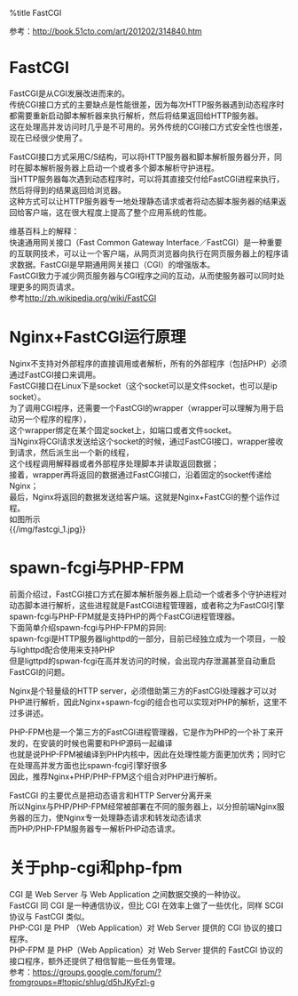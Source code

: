 %title FastCGI

参考：[[http://book.51cto.com/art/201202/314840.htm]]

= FastCGI =
FastCGI是从CGI发展改进而来的。<br />
传统CGI接口方式的主要缺点是性能很差，因为每次HTTP服务器遇到动态程序时都需要重新启动脚本解析器来执行解析，然后将结果返回给HTTP服务器。<br />
这在处理高并发访问时几乎是不可用的。另外传统的CGI接口方式安全性也很差，现在已经很少使用了。

FastCGI接口方式采用C/S结构，可以将HTTP服务器和脚本解析服务器分开，同时在脚本解析服务器上启动一个或者多个脚本解析守护进程。<br />
当HTTP服务器每次遇到动态程序时，可以将其直接交付给FastCGI进程来执行，然后将得到的结果返回给浏览器。<br />
这种方式可以让HTTP服务器专一地处理静态请求或者将动态脚本服务器的结果返回给客户端，这在很大程度上提高了整个应用系统的性能。

维基百科上的解释：<br />
快速通用网关接口（Fast Common Gateway Interface／FastCGI）是一种重要的互联网技术，可以让一个客户端，从网页浏览器向执行在网页服务器上的程序请求数据。FastCGI是早期通用网关接口（CGI）的增强版本。<br />
FastCGI致力于减少网页服务器与CGI程序之间的互动，从而使服务器可以同时处理更多的网页请求。<br />
参考[[http://zh.wikipedia.org/wiki/FastCGI]]


= Nginx+FastCGI运行原理 =
Nginx不支持对外部程序的直接调用或者解析，所有的外部程序（包括PHP）必须通过FastCGI接口来调用。<br />
FastCGI接口在Linux下是socket（这个socket可以是文件socket，也可以是ip socket）。<br />
为了调用CGI程序，还需要一个FastCGI的wrapper（wrapper可以理解为用于启动另一个程序的程序），<br />
这个wrapper绑定在某个固定socket上，如端口或者文件socket。<br />
当Nginx将CGI请求发送给这个socket的时候，通过FastCGI接口，wrapper接收到请求，然后派生出一个新的线程，<br />
这个线程调用解释器或者外部程序处理脚本并读取返回数据；<br />
接着，wrapper再将返回的数据通过FastCGI接口，沿着固定的socket传递给Nginx；<br />
最后，Nginx将返回的数据发送给客户端。这就是Nginx+FastCGI的整个运作过程。<br />
如图所示<br />
{{/img/fastcgi_1.jpg}}


= spawn-fcgi与PHP-FPM =

前面介绍过，FastCGI接口方式在脚本解析服务器上启动一个或者多个守护进程对动态脚本进行解析，这些进程就是FastCGI进程管理器，或者称之为FastCGI引擎<br / />
spawn-fcgi与PHP-FPM就是支持PHP的两个FastCGI进程管理器。<br />
下面简单介绍spawn-fcgi与PHP-FPM的异同:<br />
spawn-fcgi是HTTP服务器lighttpd的一部分，目前已经独立成为一个项目，一般与lighttpd配合使用来支持PHP<br />
但是ligttpd的spwan-fcgi在高并发访问的时候，会出现内存泄漏甚至自动重启FastCGI的问题。




Nginx是个轻量级的HTTP server，必须借助第三方的FastCGI处理器才可以对PHP进行解析，因此Nginx+spawn-fcgi的组合也可以实现对PHP的解析，这里不过多讲述。

PHP-FPM也是一个第三方的FastCGI进程管理器，它是作为PHP的一个补丁来开发的，在安装的时候也需要和PHP源码一起编译<br />
也就是说PHP-FPM被编译到PHP内核中，因此在处理性能方面更加优秀；同时它在处理高并发方面也比spawn-fcgi引擎好很多<br />
因此，推荐Nginx+PHP/PHP-FPM这个组合对PHP进行解析。
 
FastCGI 的主要优点是把动态语言和HTTP Server分离开来<br />
所以Nginx与PHP/PHP-FPM经常被部署在不同的服务器上，以分担前端Nginx服务器的压力，使Nginx专一处理静态请求和转发动态请求<br />
而PHP/PHP-FPM服务器专一解析PHP动态请求。

= 关于php-cgi和php-fpm =
CGI 是 Web Server 与 Web Application 之间数据交换的一种协议。<br />
FastCGI 同 CGI 是一种通信协议，但比  CGI 在效率上做了一些优化，同样 SCGI 协议与 FastCGI 类似。<br />
PHP-CGI 是 PHP （Web Application）对 Web Server 提供的 CGI 协议的接口程序。<br />
PHP-FPM 是 PHP（Web Application）对 Web Server 提供的 FastCGI 协议的接口程序，额外还提供了相信智能一些任务管理。<br />
参考：[[https://groups.google.com/forum/?fromgroups=#!topic/shlug/d5hJKyFzI-g]]
